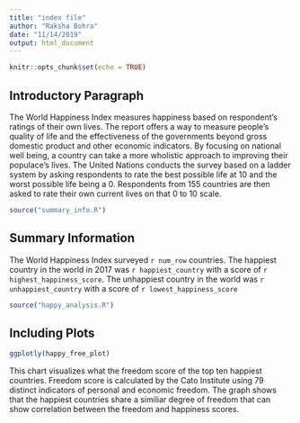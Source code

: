 ```yaml
---
title: "index file"
author: "Raksha Bohra"
date: "11/14/2019"
output: html_document
---
```


```r
knitr::opts_chunk$set(echo = TRUE)
```
## Introductory Paragraph
The World Happiness Index measures happiness based on respondent's ratings of their own lives. The report offers a way to measure people's quality of life and the effectiveness of the governments beyond gross domestic product and other economic indicators. By focusing on national well being, a country can take a more wholistic approach to improving their populace's lives. The United Nations conducts the survey based on a ladder system by asking respondents to rate the best possible life at 10 and the worst possible life being a 0. Respondents from 155 countries are then asked to rate their own current lives on that 0 to 10 scale. 

```r
source("summary_info.R")
```
## Summary Information

The World Happiness Index surveyed `r num_row` countries. The happiest country in the world in 2017 was `r happiest_country` with a score of `r highest_happiness_score`. The unhappiest country in the world was `r unhappiest_country` with a score of `r lowest_happiness_score` 

```r
source("happy_analysis.R")
```

## Including Plots
```r
ggplotly(happy_free_plot)

```
This chart visualizes what the freedom score of the top ten happiest countries. Freedom score is calculated by the Cato Institute using 79 distinct indicators of personal and economic freedom. The graph shows that the happiest countries share a similiar degree of freedom that can show correlation between the freedom and happiness scores. 
